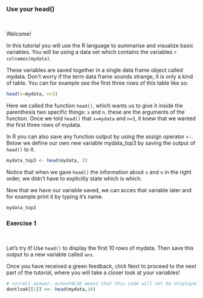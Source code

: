 
### Use your head()

<br>

Welcome!  

In this tutorial you will use the R language to summarise and visualize basic variables. You will be using a data set which contains the variables
`r colnames(mydata)`.  

These variables are saved together in a single data frame object called mydata. Don't worry if the term data frame sounds strange, it is only a kind of table. You can for example see the first three rows of this table like so:
  
```r
head(x=mydata, n=3)
```

Here we called the function `head()`, which wants us to give it inside the parenthesis two specific things: `x` and `n`. these are the arguments of the function. Once we told `head()` that `x=mydata` and `n=3`, it knew that we wanted the first three rows of mydata.

In R you can also save any function output by using the assign operator `<-`. Below we define our own new variable mydata_top3 by saving the output of `head()` to it.

```r
mydata_top3 <- head(mydata, 3)
```

Notice that when we gave `head()` the information about `x` and `n` in the right order, we didn't have to explicitly state which is which.  

Now that we have our variable saved, we can acces that variable later and for example print it by typing it's name.

```r
mydata_top3
```

  
### Exercise 1

<br>

Let's try it! Use `head()` to display the first 10 rows of mydata. Then save this output to a new variable called `ans`.  

Once you have received a green feedback, click Next to proceed to the next part of the tutorial, where you will take a closer look at your variables!

```r
# correct answer. echo=FALSE means that this code will not be displayed.
dontlook[[1]] <<- head(mydata,10)
```

